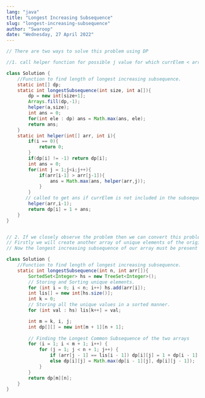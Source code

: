 ```yaml
---
lang: "java"
title: "Longest Increasing Subsequence"
slug: "longest-increasing-subsequence"
author: "Swaroop"
date: "Wednesday, 27 April 2022"
---
```

```java
// There are two ways to solve this problem using DP

//1. call helper function for possible j value for which currElem < arr[j] or viceverse accd. to the code

class Solution {
    //Function to find length of longest increasing subsequence.
    static int[] dp;
    static int longestSubsequence(int size, int a[]){
        dp = new int[size+1];
        Arrays.fill(dp,-1);
        helper(a,size);
        int ans = 0;
        for(int ele : dp) ans = Math.max(ans, ele);
        return ans;
    }
    static int helper(int[] arr, int i){
        if(i == 0){
            return 0;
        }
        if(dp[i] != -1) return dp[i];
        int ans = 0;
        for(int j = 1;j<i;j++){
            if(arr[i-1] > arr[j-1]){
                ans = Math.max(ans, helper(arr,j));
            }
        }
       // called to get ans if currElem is not included in the subsequence
        helper(arr,i-1);
        return dp[i] = 1 + ans;
    }
} 


// 2. If we closely observe the problem then we can convert this problem to the Longest Common Subsequence Problem. 
// Firstly we will create another array of unique elements of the original array and sort it. 
// Now the longest increasing subsequence of our array must be present as a subsequence in our sorted array. 

class Solution {
    //Function to find length of longest increasing subsequence.
    static int longestSubsequence(int n, int arr[]){
        SortedSet<Integer> hs = new TreeSet<Integer>();
        // Storing and Sorting unique elements.
        for (int i = 0; i < n; i++) hs.add(arr[i]);
        int lis[] = new int[hs.size()];
        int k = 0;
        // Storing all the unique values in a sorted manner.
        for (int val : hs) lis[k++] = val;

        int m = k, i, j;
        int dp[][] = new int[m + 1][n + 1];
 
        // Finding the Longest Common Subsequence of the two arrays
        for (i = 1; i < m + 1; i++) {
            for (j = 1; j < n + 1; j++) {
                if (arr[j - 1] == lis[i - 1]) dp[i][j] = 1 + dp[i - 1][j - 1];
                else dp[i][j] = Math.max(dp[i - 1][j], dp[i][j - 1]);
            }
        }
        return dp[m][n];
    }
} 
```